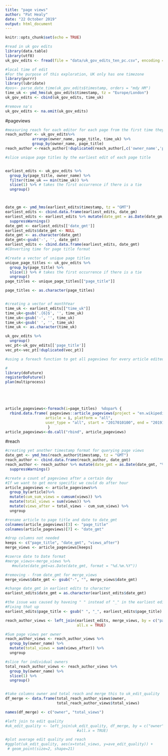 ```yaml
---
title: "page views"
author: "Pat Healy"
date: "22 October 2019"
output: html_document
---
```


```r
knitr::opts_chunk$set(echo = TRUE)
```

```r
#read in uk gov edits
library(data.table)
library(utf8)
uk_gov_edits <- fread(file = "data/uk_gov_edits_ten_pc.csv", encoding = "UTF-8")

```

```r
#local time of edit
#For the purpose of this exploration, UK only has one timezone
library(purrr)
library(lubridate)
#pos<- parse_date_time(uk_gov_edits$timestamp, orders = "mdy HM")
time_uk <- ymd_hms(uk_gov_edits$timestamp, tz = "Europe/London")
uk_gov_edits <- cbind(uk_gov_edits, time_uk)
```
```r
#remove na's
uk_gov_edits <- na.omit(uk_gov_edits) 
```


#pageviews
```r
#measuring reach for each editor for each page from the first time they edited that page.
reach_author <- uk_gov_edits%>%
            arrange(owner_name, page_title, time_uk) %>%
            group_by(owner_name, page_title) 
reach_author <-reach_author[!duplicated(reach_author[,c('owner_name','page_title')]),]
```


```r
#slice unique page titles by the earliest edit of each page title


earliest_edits <- uk_gov_edits %>% 
  group_by(page_title, owner_name) %>% 
  filter(time_uk == min(time_uk)) %>% 
  slice(1) %>% # takes the first occurrence if there is a tie
  ungroup()



date_gm <- ymd_hms(earliest_edits$timestamp, tz = "GMT")
earliest_edits <- cbind.data.frame(earliest_edits, date_gm)
earliest_edits <- earliest_edits %>% mutate(date_gmt = as.Date(date_gm, "%m/%d/%Y")) %>%
  suppressWarnings()
date_gmt <- earliest_edits[['date_gmt']]
earliest_edits$date_gmt <- NULL
date_gmt <- as.character(date_gmt)
date_gmt<-gsub('-', '', date_gmt)
earliest_edits <- cbind.data.frame(earliest_edits, date_gmt)
#COnverting time for page title format

#Create a vector of unique page titles
unique_page_titles <- uk_gov_edits %>% 
  group_by(page_title) %>% 
  slice(1) %>% # takes the first occurrence if there is a tie
  ungroup()
page_titles <- unique_page_titles[["page_title"]]

page_titles <- as.character(page_titles)


#creating a vector of monthYear
time_uk <- earliest_edits[["time_uk"]]
time_uk<-gsub('.{6}$', '', time_uk)
time_uk<-gsub('-', '', time_uk)
time_uk<-gsub(' ', '', time_uk)
time_uk <- as.character(time_uk)

```

```r
uk_gov_edits %>%
  ungroup()
vec_pt<-uk_gov_edits[['page_title']]
vec_pt<-vec_pt[!duplicated(vec_pt)]


```




```r
#using a foreach function to get all pageviews for every article edited from the start of 2017

#
library(doFuture)
registerDoFuture()
plan(multiprocess)





article_pageviews<-foreach(i=page_titles)  %dopar% {
  rbind.data.frame( pageviews::article_pageviews(project = "en.wikipedia",
                  article = i, platform = "all",
                  user_type = "all", start = "2017010100", end = "2019123100", reformat = TRUE))
                   }
article_pageviews<-do.call("rbind", article_pageviews)
```

#reach
```r


#creating yet another timestamp format for querying page views
date_gmt <- ymd_hms(reach_author$timestamp, tz = "GMT")
reach_author <- cbind.data.frame(reach_author, date_gmt)
reach_author <- reach_author %>% mutate(date_gmt = as.Date(date_gmt, "%m/%d/%Y")) %>%
  suppressWarnings()
```

```r
#create a count of pageviews after a certain day
#If we want to get more specific we could do after hour
article_pageviews <- article_pageviews%>%
  group_by(article)%>%
  mutate(cum_sum_views = cumsum(views)) %>%
  mutate(total_views = sum(views)) %>%
  mutate(views_after = total_views - cum_sum_views) %>%
  ungroup
```
```r
#rename article to page title and date to date_gmt
colnames(article_pageviews)[3] <- "page_title"
colnames(article_pageviews)[7] <- "date_gmt"


```

```r
#drop columns not needed
keeps <- c("page_title", "date_gmt", "views_after")
merge_views <- article_pageviews[keeps]


```
```r
#coerce date to Date format
#merge_views<-merge_views %>%
   #mutate(date_gmt=as.Date(date_gmt, format = "%d.%m.%Y")) 

```
```r


#removing - from date_gmt for merge_views
merge_views$date_gmt <- gsub("-", "", merge_views$date_gmt)
```

```r
#change date_gmt in earliest edits to character
earliest_edits$date_gmt = as.character(earliest_edits$date_gmt)
```

```r
#the issue was caused by haveing " " instead of "_" in the earliest edits data
#Fixing that up
earliest_edits$page_title <- gsub(" ", "_", earliest_edits$page_title)

reach_author_views <- left_join(earliest_edits, merge_views, by = c("page_title", "date_gmt"), 
                                all.x = TRUE)
```

```r
#Sum page views per owner
reach_author_views <- reach_author_views %>%
  group_by(owner_name) %>%
  mutate(total_views = sum(views_after)) %>%
  ungroup

#slice for individual owners
total_reach_author_views <- reach_author_views %>% 
  group_by(owner_name) %>% 
  slice(1) %>% 
  ungroup()


#take columns owner and total reach and merge this to uk_edit_quality
df_merge <- data.frame(total_reach_author_views$owner,
                       total_reach_author_views$total_views)

names(df_merge) <- c("owner", "total_views")

#left join to edit quality
#uk_edit_quality <- left_join(uk_edit_quality, df_merge, by = c("owner"), 
                                #all.x = TRUE)
```

```r
#plot average edit quality and reach
#ggplot(uk_edit_quality, aes(x=total_views, y=ave_edit_quality)) +
 # geom_point(size=2, shape=21)
```
